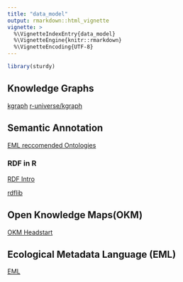```yaml
---
title: "data_model"
output: rmarkdown::html_vignette
vignette: >
  %\VignetteIndexEntry{data_model}
  %\VignetteEngine{knitr::rmarkdown}
  %\VignetteEncoding{UTF-8}
---
```


```r
library(sturdy)
```

## Knowledge Graphs

[kgraph](https://cran.r-project.org/web//packages/kgraph/vignettes/kgraph.html)
[r-universe/kgraph](https://thomaschln.r-universe.dev/kgraph)

## Semantic Annotation

[EML reccomended Ontologies](https://eml.ecoinformatics.org/semantic-annotation-primer#external-vocabularies)

### RDF in R
[RDF Intro](https://cran.r-project.org/web/packages/rdflib/vignettes/rdf_intro.html)

[rdflib](https://docs.ropensci.org/rdflib)

## Open Knowledge Maps(OKM)

[OKM Headstart](https://github.com/OpenKnowledgeMaps/Headstart)


## Ecological Metadata Language (EML)

[EML](https://docs.ropensci.org/EML/index.html)

